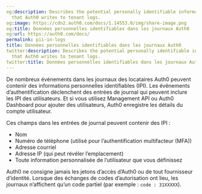 ```yaml
---
og:description: Describes the potential personally identifiable information (PII)
  that Auth0 writes to tenant logs.
og:image: https://cdn2.auth0.com/docs/1.14553.0/img/share-image.png
og:title: Données personnelles identifiables dans les journaux Auth0
og:url: https://auth0.com/docs/
permalink: pii-in-logs
title: Données personnelles identifiables dans les journaux Auth0
twitter:description: Describes the potential personally identifiable information (PII)
  that Auth0 writes to tenant logs.
twitter:title: Données personnelles identifiables dans les journaux Auth0
---
```


De nombreux événements dans les journaux des locataires Auth0 peuvent contenir des informations personnelles identifiables (IPI). Les événements d’authentification déclenchent des entrées de journal qui peuvent inclure les IPI des utilisateurs. Et si vous utilisez Management API ou Auth0 Dashboard pour ajouter des utilisateurs, Auth0 enregistre les détails du compte utilisateur.

Ces champs dans les entrées de journal peuvent contenir des IPI :

* Nom
* Numéro de téléphone (utilisé pour l’authentification multifacteur (MFA))
* Adresse courriel
* Adresse IP (qui peut révéler l’emplacement)
* Toute information personnalisée de l’utilisateur que vous définissez

Auth0 ne consigne jamais les jetons d’accès d’Auth0 ou de tout fournisseur d’identité. Lorsque des échanges de codes d’autorisation ont lieu, les journaux n’affichent qu’un code partiel (par exemple : `code : 31XXXXX`).